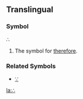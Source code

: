 ==Translingual==
===Symbol===
∴

#The symbol for [[therefore]].
===Related Symbols===
*[[∵]]

[[la:∴]]